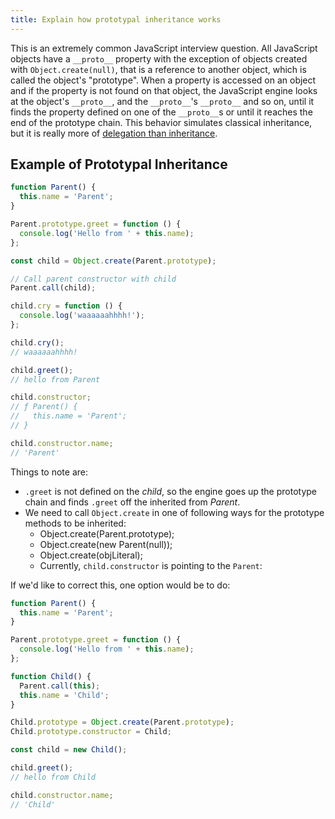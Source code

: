 ```yaml
---
title: Explain how prototypal inheritance works
---
```


This is an extremely common JavaScript interview question. All JavaScript objects have a `__proto__` property with the exception of objects created with `Object.create(null)`, that is a reference to another object, which is called the object's "prototype". When a property is accessed on an object and if the property is not found on that object, the JavaScript engine looks at the object's `__proto__`, and the `__proto__`'s `__proto__` and so on, until it finds the property defined on one of the `__proto__`s or until it reaches the end of the prototype chain. This behavior simulates classical inheritance, but it is really more of [delegation than inheritance](https://davidwalsh.name/javascript-objects).

## Example of Prototypal Inheritance

```js
function Parent() {
  this.name = 'Parent';
}

Parent.prototype.greet = function () {
  console.log('Hello from ' + this.name);
};

const child = Object.create(Parent.prototype);

// Call parent constructor with child
Parent.call(child);

child.cry = function () {
  console.log('waaaaaahhhh!');
};

child.cry();
// waaaaaahhhh!

child.greet();
// hello from Parent

child.constructor;
// ƒ Parent() {
//   this.name = 'Parent';
// }

child.constructor.name;
// 'Parent'
```

Things to note are:

- `.greet` is not defined on the _child_, so the engine goes up the prototype chain and finds `.greet` off the inherited from _Parent_.
- We need to call `Object.create` in one of following ways for the prototype methods to be inherited:
  - Object.create(Parent.prototype);
  - Object.create(new Parent(null));
  - Object.create(objLiteral);
  - Currently, `child.constructor` is pointing to the `Parent`:

If we'd like to correct this, one option would be to do:

```js
function Parent() {
  this.name = 'Parent';
}

Parent.prototype.greet = function () {
  console.log('Hello from ' + this.name);
};

function Child() {
  Parent.call(this);
  this.name = 'Child';
}

Child.prototype = Object.create(Parent.prototype);
Child.prototype.constructor = Child;

const child = new Child();

child.greet();
// hello from Child

child.constructor.name;
// 'Child'
```
